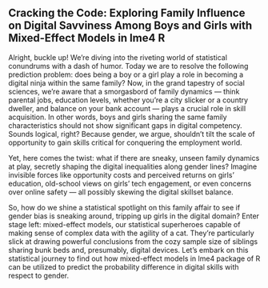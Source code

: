 ## Cracking the Code: Exploring Family Influence on Digital Savviness Among Boys and Girls with Mixed-Effect Models in lme4 R

Alright, buckle up! We're diving into the riveting world of statistical conundrums with a dash of humor. Today we are to resolve the following prediction problem: does being a boy or a girl play a role in becoming a digital ninja within the same family? Now, in the grand tapestry of social sciences, we're aware that a smorgasbord of family dynamics — think parental jobs, education levels, whether you're a city slicker or a country dweller, and balance on your bank account — plays a crucial role in skill acquisition. In other words, boys and girls sharing the same family characteristics should not show significant gaps in digital competency. Sounds logical, right? Because gender, we argue, shouldn't tilt the scale of opportunity to gain skills critical for conquering the employment world.

Yet, here comes the twist: what if there are sneaky, unseen family dynamics at play, secretly shaping the digital inequalities along gender lines? Imagine invisible forces like opportunity costs and perceived returns on girls' education, old-school views on girls' tech engagement, or even concerns over online safety — all possibly skewing the digital skillset balance.

So, how do we shine a statistical spotlight on this family affair to see if gender bias is sneaking around, tripping up girls in the digital domain? Enter stage left: mixed-effect models, our statistical superheroes capable of making sense of complex data with the agility of a cat. They're particularly slick at drawing powerful conclusions from the cozy sample size of siblings sharing bunk beds and, presumably, digital devices. Let's embark on this statistical journey to find out how mixed-effect models in lme4 package of R can be utilized to predict the probability difference in digital skills with respect to gender.